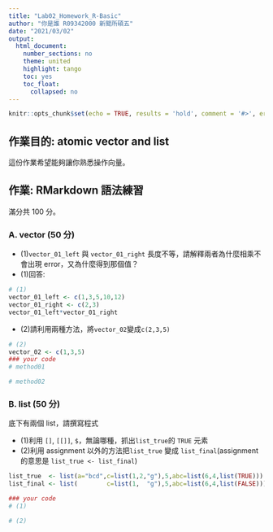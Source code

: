 ```yaml
---
title: "Lab02_Homework_R-Basic"
author: "你是誰 R09342000 新聞所碩五"
date: "2021/03/02"
output:
  html_document:
    number_sections: no
    theme: united
    highlight: tango
    toc: yes
    toc_float:
      collapsed: no
---
```


```r
knitr::opts_chunk$set(echo = TRUE, results = 'hold', comment = '#>', error = TRUE)
```

## 作業目的: atomic vector and list

這份作業希望能夠讓你熟悉操作向量。

## 作業: RMarkdown 語法練習

滿分共 100 分。

### A. vector (50 分) 

- (1)`vector_01_left` 與 `vector_01_right` 長度不等，請解釋兩者為什麼相乘不會出現 error，又為什麼得到那個值？
- (1)回答:

```r
# (1)
vector_01_left <- c(1,3,5,10,12)
vector_01_right <- c(2,3)
vector_01_left*vector_01_right
```

- (2)請利用兩種方法，將`vector_02`變成`c(2,3,5)`

```r
# (2)
vector_02 <- c(1,3,5)
### your code
# method01

# method02
```

### B. list (50 分) 

底下有兩個 list，請撰寫程式

- (1)利用 `[]`, `[[]]`, `$`，無論哪種，抓出`list_true`的 `TRUE` 元素
- (2)利用 assignment 以外的方法把`list_true` 變成 `list_final`(assignment的意思是 `list_true <- list_final`)

```r
list_true  <- list(a="bcd",c=list(1,2,"g"),5,abc=list(6,4,list(TRUE)))
list_final <- list(        c=list(1,  "g"),5,abc=list(6,4,list(FALSE)))

### your code
# (1)

# (2)

```



